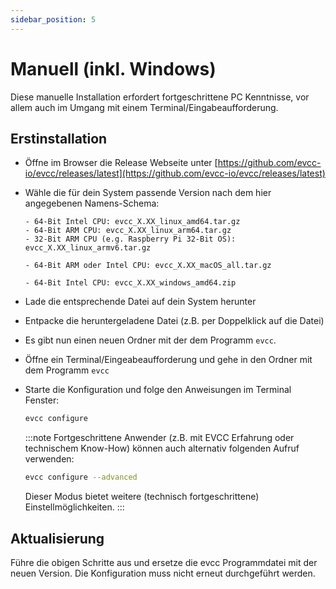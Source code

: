```yaml
---
sidebar_position: 5
---
```



# Manuell (inkl. Windows)

Diese manuelle Installation erfordert fortgeschrittene PC Kenntnisse, vor allem auch im Umgang mit einem Terminal/Eingabeaufforderung.

## Erstinstallation

- Öffne im Browser die Release Webseite unter [https://github.com/evcc-io/evcc/releases/latest](https://github.com/evcc-io/evcc/releases/latest)
- Wähle die für dein System passende Version nach dem hier angegebenen Namens-Schema: 

  <Tabs>
    <TabItem value="linux" label="Linux" default>

      - 64-Bit Intel CPU: evcc_X.XX_linux_amd64.tar.gz
      - 64-Bit ARM CPU: evcc_X.XX_linux_arm64.tar.gz
      - 32-Bit ARM CPU (e.g. Raspberry Pi 32-Bit OS): evcc_X.XX_linux_armv6.tar.gz
    </TabItem>
    <TabItem value="macos" label="macOS" default>

      - 64-Bit ARM oder Intel CPU: evcc_X.XX_macOS_all.tar.gz
    </TabItem>
    <TabItem value="windows" label="Windows" default>

      - 64-Bit Intel CPU: evcc_X.XX_windows_amd64.zip
    </TabItem>
  </Tabs>
- Lade die entsprechende Datei auf dein System herunter
- Entpacke die heruntergeladene Datei (z.B. per Doppelklick auf die Datei)
- Es gibt nun einen neuen Ordner mit der dem Programm `evcc`.
- Öffne ein Terminal/Eingeabeaufforderung und gehe in den Ordner mit dem Programm `evcc`
- Starte die Konfiguration und folge den Anweisungen im Terminal Fenster:

  ```sh
  evcc configure
  ```

  :::note
  Fortgeschrittene Anwender (z.B. mit EVCC Erfahrung oder technischem Know-How) können auch alternativ folgenden Aufruf verwenden:
  
  ```sh
  evcc configure --advanced
  ```

  Dieser Modus bietet weitere (technisch fortgeschrittene) Einstellmöglichkeiten.
  :::
## Aktualisierung

Führe die obigen Schritte aus und ersetze die evcc Programmdatei mit der neuen Version. Die Konfiguration muss nicht erneut durchgeführt werden.
